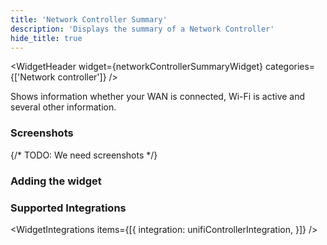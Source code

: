 ```yaml
---
title: 'Network Controller Summary'
description: 'Displays the summary of a Network Controller'
hide_title: true
---
```




<WidgetHeader
  widget={networkControllerSummaryWidget}
  categories={['Network controller']}
/>

Shows information whether your WAN is connected, Wi-Fi is active and several other information.

### Screenshots

{/* TODO: We need screenshots */}

### Adding the widget

<AddingWidget />

### Supported Integrations

<WidgetIntegrations items={[{
    integration: unifiControllerIntegration,
}]} />